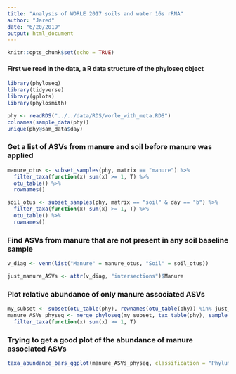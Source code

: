 ```yaml
---
title: "Analysis of WORLE 2017 soils and water 16s rRNA"
author: "Jared"
date: "6/20/2019"
output: html_document
---
```


```r
knitr::opts_chunk$set(echo = TRUE)
```

#### First we read in the data, a R data structure of the phyloseq object       
```r
library(phyloseq)
library(tidyverse)
library(gplots)
library(phylosmith)
```
```r
phy <- readRDS("../../data/RDS/worle_with_meta.RDS")
colnames(sample_data(phy))
unique(phy@sam_data$day)
```

### Get a list of ASVs from manure and soil before manure was applied
```r
manure_otus <- subset_samples(phy, matrix == "manure") %>%
  filter_taxa(function(x) sum(x) >= 1, T) %>%
  otu_table() %>%
  rownames()

soil_otus <- subset_samples(phy, matrix == "soil" & day == "b") %>%
  filter_taxa(function(x) sum(x) >= 1, T) %>%
  otu_table() %>%
  rownames()
```

### Find ASVs from manure that are not present in any soil baseline sample
```r
v_diag <- venn(list("Manure" = manure_otus, "Soil" = soil_otus))

just_manure_ASVs <- attr(v_diag, "intersections")$Manure
```

### Plot relative abundance of only manure associated ASVs   
```r
my_subset <- subset(otu_table(phy), rownames(otu_table(phy)) %in% just_manure_ASVs)
manure_ASVs_physeq <- merge_phyloseq(my_subset, tax_table(phy), sample_data(phy)) %>%
  filter_taxa(function(x) sum(x) >= 1, T) 
```

### Trying to get a good plot of the abundance of manure associated ASVs
```r
taxa_abundance_bars_ggplot(manure_ASVs_physeq, classification = "Phylum", treatment = c("treatment"), subset = c("manured_control", "no_manure_strip", "manured_strip"), transformation = "mean") 
```

